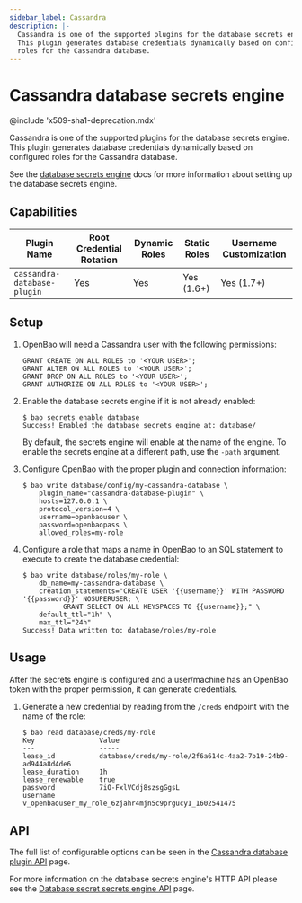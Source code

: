 ```yaml
---
sidebar_label: Cassandra
description: |-
  Cassandra is one of the supported plugins for the database secrets engine.
  This plugin generates database credentials dynamically based on configured
  roles for the Cassandra database.
---
```


# Cassandra database secrets engine

@include 'x509-sha1-deprecation.mdx'

Cassandra is one of the supported plugins for the database secrets engine. This
plugin generates database credentials dynamically based on configured roles for
the Cassandra database.

See the [database secrets engine](/docs/secrets/databases) docs for
more information about setting up the database secrets engine.

## Capabilities

| Plugin Name                 | Root Credential Rotation | Dynamic Roles | Static Roles | Username Customization |
| --------------------------- | ------------------------ | ------------- | ------------ | ---------------------- |
| `cassandra-database-plugin` | Yes                      | Yes           | Yes (1.6+)   | Yes (1.7+)             |

## Setup

1. OpenBao will need a Cassandra user with the following permissions:
   ```text
   GRANT CREATE ON ALL ROLES to '<YOUR USER>';
   GRANT ALTER ON ALL ROLES to '<YOUR USER>';
   GRANT DROP ON ALL ROLES to '<YOUR USER>';
   GRANT AUTHORIZE ON ALL ROLES to '<YOUR USER>';
   ```

1.  Enable the database secrets engine if it is not already enabled:

    ```text
    $ bao secrets enable database
    Success! Enabled the database secrets engine at: database/
    ```

    By default, the secrets engine will enable at the name of the engine. To
    enable the secrets engine at a different path, use the `-path` argument.

1.  Configure OpenBao with the proper plugin and connection information:

    ```text
    $ bao write database/config/my-cassandra-database \
        plugin_name="cassandra-database-plugin" \
        hosts=127.0.0.1 \
        protocol_version=4 \
        username=openbaouser \
        password=openbaopass \
        allowed_roles=my-role
    ```

1.  Configure a role that maps a name in OpenBao to an SQL statement to execute to
    create the database credential:

    ```text
    $ bao write database/roles/my-role \
        db_name=my-cassandra-database \
        creation_statements="CREATE USER '{{username}}' WITH PASSWORD '{{password}}' NOSUPERUSER; \
              GRANT SELECT ON ALL KEYSPACES TO {{username}};" \
        default_ttl="1h" \
        max_ttl="24h"
    Success! Data written to: database/roles/my-role
    ```

## Usage

After the secrets engine is configured and a user/machine has an OpenBao token with
the proper permission, it can generate credentials.

1.  Generate a new credential by reading from the `/creds` endpoint with the name
    of the role:

    ```text
    $ bao read database/creds/my-role
    Key                Value
    ---                -----
    lease_id           database/creds/my-role/2f6a614c-4aa2-7b19-24b9-ad944a8d4de6
    lease_duration     1h
    lease_renewable    true
    password           7iO-FxlVCdj8szsgGgsL
    username           v_openbaouser_my_role_6zjahr4mjn5c9prgucy1_1602541475
    ```

## API

The full list of configurable options can be seen in the [Cassandra database plugin API](/api-docs/secret/databases/cassandra) page.

For more information on the database secrets engine's HTTP API please see the [Database secret secrets engine API](/api-docs/secret/databases) page.
